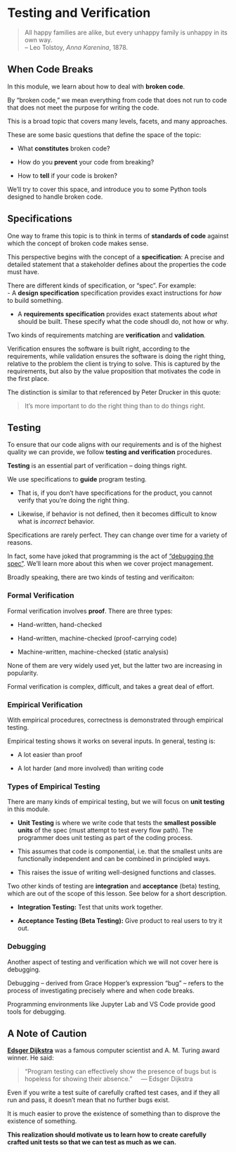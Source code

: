 # Testing and Verification

> All happy families are alike, but every unhappy family is unhappy in its own way.\
-- Leo Tolstoy, _Anna Karenina_, 1878.

## When Code Breaks

In this module, we learn about how to deal with **broken code**.

By "broken code," we mean everything from code that does not run to code that does not meet the purpose for writing the code.

This is a broad topic that covers many levels, facets, and many approaches.

These are some basic questions that define the space of the topic:

- What **constitutes** broken code?

- How do you **prevent** your code from breaking?

- How to **tell** if your code is broken?

We'll try to cover this space, and introduce you to some Python tools designed to handle broken code.


## Specifications

One way to frame this topic is to think in terms of **standards of code** against which the concept of broken code makes sense.

This perspective begins with the concept of a **specification**: A precise and detailed statement that a stakeholder defines about the properties the code must have.

There are different kinds of specification, or "spec". For example:                                                         
- A **design specification** specification provides exact instructions for _how_ to build something.  

- A **requirements specification** provides exact statements about _what_ should be built. These specify what the code shoudl do, not how or why.

<!--
Code can meet specifications in different ways. 

- We can think of code **quality** in terms of the degree to which code meets these requirements. 

- Quality falls on a **scale**. It is not a black-and-white idea. Defining the scale can be difficult.
-->

Two kinds of requirements matching are **verification** and **validation**.

Verification ensures the software is built right, according to the requirements, while validation ensures the software is doing the right thing, relative to the problem the client is trying to solve. This is captured by the requirements, but also by the value proposition that motivates the code in the first place.

The distinction is similar to that referenced by Peter Drucker in this quote:

> It’s more important to do the right thing than to do things right.


## Testing

To ensure that our code aligns with our requirements and is of the highest quality we can provide, we follow **testing and verification** procedures.

**Testing** is an essential part of verification -- doing things right. 

We use specifications to **guide** program testing.  

- That is, if you don't have specifications for the product, you cannot verify that you're doing the right thing. 

- Likewise, if behavior is not defined, then it becomes difficult to know what is *incorrect* behavior.

::: {.callout-note}

Specifications are rarely perfect. They can change over time for a variety of reasons. 

In fact, some have joked that programming is the act of ["debugging the spec"](http://johnunsworth.name/KR/halsted.html). We'll learn more about this when we cover project management.

:::

Broadly speaking, there are two kinds of testing and verificaiton:


### Formal Verification

Formal verification involves **proof**. There are three types:

-   Hand-written, hand-checked

-   Hand-written, machine-checked (proof-carrying code)

-   Machine-written, machine-checked (static analysis)

None of them are very widely used yet, but the latter two are increasing in popularity. 

Formal verification is complex, difficult, and takes a great deal of effort.


### Empirical Verification

With empirical procedures, correctness is demonstrated through empirical testing. 

Empirical testing shows it works on several inputs. In general, testing is:

-   A lot easier than proof

-   A lot harder (and more involved) than writing code 


### Types of Empirical Testing

There are many kinds of empirical testing, but we will focus on **unit testing** in this module. 

- **Unit Testing** is where we write code that tests the **smallest possible units** of the spec (must attempt to test every flow path). The programmer does unit testing as part of the coding process.

- This assumes that code is componential, i.e. that the smallest units are functionally independent and can be combined in principled ways.

- This raises the issue of writing well-designed functions and classes.

Two other kinds of testing are **integration** and **acceptance** (beta) testing, which are out of the scope of this lesson. See below for a short description.

- **Integration Testing:** Test that units work together.

- **Acceptance Testing (Beta Testing):** Give product to real users to try it out.

<!-- 

## Flow Paths

Unit testing is predicated on understand **the flow of data** in your program.

A flow path is a unique execution sequence through a program unit. 

A good set of test data makes sure **every possible path** is followed (tests every possible behavior). 

Note, however, that there are virtually an infinite number of flow paths in a program!

Exhaustive testing is usually impossible. 

However, we can overcome these odds by being clever about the kinds of tests that we write. 

-->

<!-- We'll also learn about equivalence classes, which also help us overcome this hurdle. -->

<!-- Example of code showing various flow paths. -->
<!--

For example, starting at Stmt~1~, then the condition of the while loop (C~1~) is true, so that takes us to the condition of the if statement (C~2~) but maybe this is false, so we end up in the else portion, Stmt~3~. 

![](../../media/FlowPathCode.png)

This is an example of a flow path starting at Stmt~1~ and ending up at Stmt~3~. In other words, there are many paths through a given program.
-->


### Debugging

Another aspect of testing and verification which we will not cover here is debugging.

Debugging -- derived from Grace Hopper's expression "bug" -- refers to the process of investigating precisely where and when code breaks. 

Programming environments like Jupyter Lab and VS Code provide good tools for debugging.


## A Note of Caution

**[Edsger Dijkstra](https://en.wikipedia.org/wiki/Edsger_W._Dijkstra)** was a famous computer scientist and A. M. Turing award winner. He said:

> "Program testing can effectively show the presence of bugs but is\
> hopeless for showing their absence."
> &nbsp;&nbsp;&nbsp;&nbsp;&mdash; Edsger Dijkstra

Even if you write a test suite of carefully crafted test cases, and if they all run and pass, it doesn't mean that no further bugs exist.

It is much easier to prove the existence of something than to disprove the existence of something. 

**This realization should motivate us to learn how to create carefully crafted unit tests so that we can test as much as we can.**